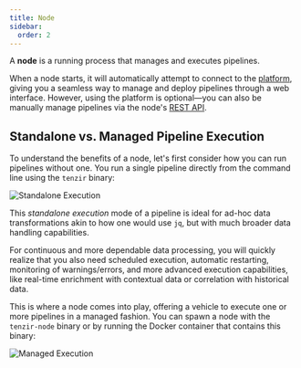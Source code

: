```yaml
---
title: Node
sidebar:
  order: 2
---
```


A **node** is a running process that manages and executes pipelines.

When a node starts, it will automatically attempt to connect to the
[platform](/explanations/architecture/platform), giving you a seamless way to manage and deploy
pipelines through a web interface. However, using the platform is optional—you
can also be manually manage pipelines via the node's [REST
API](/reference/node-api).

## Standalone vs. Managed Pipeline Execution

To understand the benefits of a node, let's first consider how you can run
pipelines without one. You run a single pipeline directly from the command line
using the `tenzir` binary:

![Standalone Execution](node/standalone-execution.svg)

This _standalone execution_ mode of a pipeline is ideal for ad-hoc data
transformations akin to how one would use `jq`, but with much broader data
handling capabilities.

For continuous and more dependable data processing, you will quickly realize
that you also need scheduled execution, automatic restarting, monitoring of
warnings/errors, and more advanced execution capabilities, like real-time
enrichment with contextual data or correlation with historical data.

This is where a node comes into play, offering a vehicle to execute one or more
pipelines in a managed fashion. You can spawn a node with the `tenzir-node`
binary or by running the Docker container that contains this binary:

![Managed Execution](node/managed-execution.svg)
